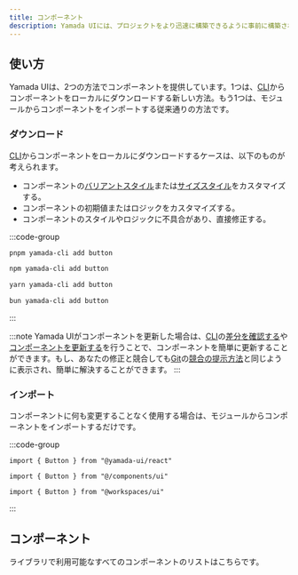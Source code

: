 ```yaml
---
title: コンポーネント
description: Yamada UIには、プロジェクトをより迅速に構築できるように事前に構築されたコンポーネントが用意されています。
---
```


## 使い方

Yamada UIは、2つの方法でコンポーネントを提供しています。1つは、[CLI](/docs/components/cli)からコンポーネントをローカルにダウンロードする新しい方法。もう1つは、モジュールからコンポーネントをインポートする従来通りの方法です。

### ダウンロード

[CLI](/docs/components/cli)からコンポーネントをローカルにダウンロードするケースは、以下のものが考えられます。

- コンポーネントの[バリアントスタイル](/docs/components/styled#バリアントスタイル)または[サイズスタイル](/docs/components/styled#サイズスタイル)をカスタマイズする。
- コンポーネントの初期値またはロジックをカスタマイズする。
- コンポーネントのスタイルやロジックに不具合があり、直接修正する。

:::code-group

```bash [pnpm]
pnpm yamada-cli add button
```

```bash [npm]
npm yamada-cli add button
```

```bash [yarn]
yarn yamada-cli add button
```

```bash [bun]
bun yamada-cli add button
```

:::

:::note
Yamada UIがコンポーネントを更新した場合は、[CLI](/docs/components/cli)の[差分を確認する](/docs/components/cli#差分を確認する)や[コンポーネントを更新する](/docs/components/cli#コンポーネントを更新する)を行うことで、コンポーネントを簡単に更新することができます。もし、あなたの修正と競合しても[Git](https://git-scm.com)の[競合の提示方法](https://git-scm.com/docs/git-merge#_how_conflicts_are_presented)と同じように表示され、簡単に解決することができます。
:::

### インポート

コンポーネントに何も変更することなく使用する場合は、モジュールからコンポーネントをインポートするだけです。

:::code-group

```tsx [package]
import { Button } from "@yamada-ui/react"
```

```tsx [alias]
import { Button } from "@/components/ui"
```

```tsx [monorepo]
import { Button } from "@workspaces/ui"
```

:::

## コンポーネント

ライブラリで利用可能なすべてのコンポーネントのリストはこちらです。

<ComponentList />
